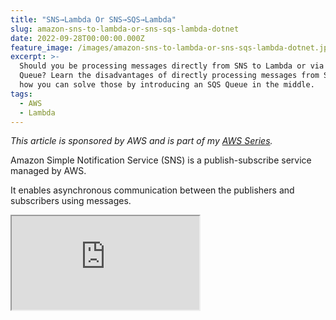 ```yaml
---
title: "SNS→Lambda Or SNS→SQS→Lambda"
slug: amazon-sns-to-lambda-or-sns-sqs-lambda-dotnet
date: 2022-09-28T00:00:00.000Z
feature_image: /images/amazon-sns-to-lambda-or-sns-sqs-lambda-dotnet.jpg
excerpt: >-
  Should you be processing messages directly from SNS to Lambda or via an SQS
  Queue? Learn the disadvantages of directly processing messages from SNS and
  how you can solve those by introducing an SQS Queue in the middle.
tags:
  - AWS
  - Lambda
---
```

_This article is sponsored by AWS and is part of my [AWS Series](/blog/tag/aws/)._

Amazon Simple Notification Service (SNS) is a publish-subscribe service managed by AWS.

It enables asynchronous communication between the publishers and subscribers using messages.

<iframe src="https://www.youtube.com/embed/pBo2YLuPvCk" />

In an earlier blog post, we learned [how to use AWS Lambda Functions to process messages coming into SNS](/blog/amazon-sns-lambda-trigger-dotnet/). I highly recommend checking out if you are new to SNS and Lambda Triggers.

In this post, we will see some of the disadvantages of processing messages directly from an SNS and learn how introducing an SQS in the middle solves some of them.

We will learn,

-   Disadvantages of directly processing messages from SNS → Lambda
-   Connecting SNS → SQS → Lambda
-   Advantages of Processing Messages From SNS → SQS → Lambda

## Disadvantages of directly processing messages from SNS → Lambda

As long as the messages are processed successfully and the Lambda trigger configuration is valid, processing messages directly from an SNS using Lambda Trigger works fine.

Amazon SNS delivers messages asynchronously to Lambda, which means it does not wait for Lambda to return after execution. Lambda is responsible for ensuring the message is processed successfully.

<BlogLink
  href="/blog/amazon-sns-lambda-trigger-dotnet"
  title="Amazon SNS and AWS Lambda Triggers in .NET"
  description="Learn how to process SNS messages from AWS Lambda Function. We will learn how to set up and trigger a .NET Lambda Function using SNS, understand scaling and lambda concurrency and how to handle exceptions when processing messages."
  authorImage="/images/favicon.ico"
  authorName="Rahul Nath"
  authorTitle="Rahul Pulikkot Nath"
  featureImage="/images/amazon-sns-lambda-triggers-dotnet.jpg"
/>

Not everything below is a disadvantage for all scenarios, but they can be if not handled in your application scenario. So, evaluate the pros and cons of subscribing directly from an SNS Topic.

Here are the main disadvantages when processing messages directly from SNS.

-   SNS Delivers messages asynchronously, and Lambda is responsible for handling errors/retries.
-   For stale SNS subscriptions, SNS retries are lost after a few retries.
-   Lambda DLQ needs to be handled separately.
-   No Batching is available when processing messages from SNS.
-   No control on Lambda Concurrency, messages are processed one by one as soon as they arrive.

In cases of exceptions in processing, the messages get retried depending on the Asynchronous configuration set on the Lambda Function. By default, it retries two times and is discarded. If a DLQ is setup, it needs to be monitored and processed separately to the SNS.

## Connecting SNS → SQS → Lambda

Let’s see how we can process messages from SNS by introducing an SQS in the middle. We will then see the advantages of processing messages this way.

SNS supports different protocols for Subscription, and SQS is one of them. Navigate to SNS → Topic → Create Subscription, which prompts a new window to enter the Subscriber details.

Select SQS as the protocol and provide the ARN details in the Endpoint.

If you want the raw message coming into the SNS to be delivered as is to the SQS, make sure to ‘_Enable raw message delivery_’. If unticked, you will get an SNS Record type inside your SQS message payload and will contain the additional SNS metadata ( including the Subject and other attributes).

Based on your application scenario, you can enable this option. For this post, I have enabled raw message delivery.

![Add SQS as the protocol for the SNS Subscription and enter the ARN  details into the Queue. Make sure to enable raw message delivery if you want the message as it is delivered to the Queue.](/images/sns-sqs-create-subscription.jpg)

Additionally, you can specify a Filter Policy if you want to filter the messages sent to the Queue. You can also set up a DLQ in case this SQS subscription becomes stale (if someone accidentally deletes the original SQS queue).

I cover these configuration details in detail in my post on [Amazon SNS and AWS Lambda Triggers](/blog/amazon-sns-lambda-trigger-dotnet/).

Once you have created the Subscription, we need to update the Access Policy for the SQS to allow SQS to send messages to the Queue.

For this, navigate to the SQS → Access policy and click Edit.

![Edit the SQS access policy to allow SNS to send messages to the Queue. Make sure to add this when creating a Subscription from SNS → SQS.](/images/sns-sqs-access-policy.jpg)

Add the access policy statement, as shown below, to allow SNS the _sqs:SendMessage_ Action to send messages to the SQS. Make sure to replace the Resource with the SQS ARN details and specify the SNS ARN to allow only one specific SNS to send messages.

```json
{
   "Effect":"Allow",
   "Principal":{
      "Service":"sns.amazonaws.com"
   },
   "Action":"sqs:SendMessage",
   "Resource":"<SQS ARN>",
   "Condition":{
      "ArnEquals":{
         "aws:SourceArn":"<SNS ARN>"
      }
   }
}

```

Once added, our subscription is all ready to go. You can test by publishing a new message to the SNS Topic, and it will automatically be sent to the SQS Queue.

AWS Lambda Function can process messages from SQS Queue.

<BlogLink
  href="/blog/amazon-sqs-lambda-trigger-dotnet"
  title="Amazon SQS and AWS Lambda Triggers in .NET"
  description="Learn how to process SQS messages from AWS Lambda Function. We will learn how to set up and trigger a .NET Lambda Function using SQS and the various configurations associated."
  authorImage="/images/favicon.ico"
  authorName="Rahul Nath"
  authorTitle="Rahul Pulikkot Nath"
  featureImage="/images/amazon-sqs-lambda-triggers-dotnet.jpg"
/>

## Advantages of Processing Messages From SNS → SQS → Lambda

Amazon SQS invokes the Lambda Function synchronously. This means it waits for a response from the Lambda Function. Only if it’s a successful response is the message removed from the Queue. Otherwise, the message reappears in the Queue based on the `VisiblityTimeout,` and the Maximum receives setting value.

-   On errors in processing, the message is replaced into the Queue. [You can move these messages to a DLQ and Re-drive these messages](/blog/amazon-sqs-lambda-trigger-exception-handling-dotnet/) back into the original queue for reprocessing.
-   SQS allows Batch delivery of messages, so you can save on the cost of the number of Lambda functions to run. Along with batch delivery, you can also [enable batch error processing](/blog/amazon-sqs-lambda-trigger-exception-handling-dotnet/) so that only messages that error out in a batch is retried.
-   You can control the Lambda concurrency, and you run fewer Lambda instances with batching.
-   SQS supports `BatchWindow`, so you can [wait for messages to queue up](/blog/amazon-sqs-lambda-trigger-dotnet/) before starting to processing.
-   Messages stay in the Queue if there are no consumers (for a max of 2 weeks).

If the messages are critical for the application, then processing them through an SQS is more reliable than processing messages directly from SNS. With SQS, you can also have a single flow for processing and error monitoring. You can also optimize the cost of Lambda functions by batching and processing more records at a time.

I hope this helps you understand and choose between different options when processing messages from SNS.

### Additional Reading

-   [AWS SNS Events: SNS to Lambda vs SNS to SQS to Lambda](https://aws.plainenglish.io/aws-sns-to-lambda-vs-sns-to-sqs-to-lambda-788d4cc96f34)
-   [Amazon SNS and AWS Lambda Triggers in .NET](/blog/amazon-sns-lambda-trigger-dotnet/)
-   [Amazon SQS and AWS Lambda Triggers in .NET](/blog/amazon-sqs-lambda-trigger-dotnet/)
-   [How to Handle Exceptions When Processing SQS Messages in .NET Lambda Function](/blog/amazon-sqs-lambda-trigger-exception-handling-dotnet/)
